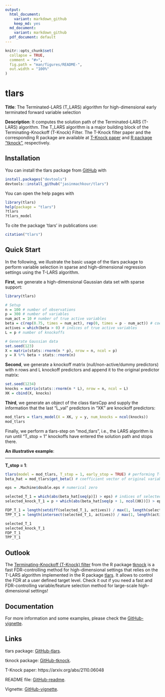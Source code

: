 ```yaml
---
output:
  html_document:
    variant: markdown_github
    keep_md: yes
  md_document:
    variant: markdown_github
  pdf_document: default
---
```


<!-- README.md is generated from README.Rmd. Please edit that file -->

```r
knitr::opts_chunk$set(
  collapse = TRUE,
  comment = "#>",
  fig.path = "man/figures/README-",
  out.width = "100%"
)
```


# tlars
**Title**: The Terminated-LARS (T_LARS) algorithm for high-dimensional early terminated forward variable selection

**Description**: It computes the solution path of the Terminated-LARS (T-LARS) algorithm. The T_LARS algorithm is a major building block of the Terminating-Knockoff (T-Knock) Filter. The T-Knock filter paper and the corresponding R package are available at [T-Knock paper](https://arxiv.org/abs/2110.06048) and [R package "tknock"](https://github.com/jasinmachkour/tknock), respectively.


## Installation
You can install the tlars package from [GitHub](https://github.com/jasinmachkour/tlars) with 

``` r
install.packages("devtools")
devtools::install_github("jasinmachkour/tlars")
```

You can open the help pages with
```r
library(tlars)
help(package = "tlars")
?tlars
?tlars_model
```

To cite the package ‘tlars’ in publications use:
```r
citation("tlars")
```


## Quick Start
In the following, we illustrate the basic usage of the tlars package to perform variable selection in sparse and high-dimensional regression settings using the T-LARS algorithm.

**First**, we generate a high-dimensional Gaussian data set with sparse support:
```r
library(tlars)

# Setup
n = 100 # number of observations
p = 300 # number of variables
num_act = 10 # number of true active variables
beta = c(rep(0.75, times = num_act), rep(0, times = p - num_act)) # coefficient vector
actives = which(beta > 0) # indices of true active variables
L = p # number of knockoffs

# Generate Gaussian data
set.seed(123)
X = matrix(stats::rnorm(n * p), nrow = n, ncol = p)
y = X %*% beta + stats::rnorm(n)
```

**Second**, we generate a knockoff matrix (null/non-active/dummy predictors) with n rows and L knockoff predictors and append it to the original predictor matrix:
```r
set.seed(1234)
knocks = matrix(stats::rnorm(n * L), nrow = n, ncol = L)
XK = cbind(X, knocks)
```

**Third**, we generate an object of the class tlarsCpp and supply the information that the last "L_val" predictors in "XK" are knockoff predictors:
```r
mod_tlars = tlars_model(X = XK, y = y, num_knocks = ncol(knocks))
mod_tlars
```

Finally, we perform a tlars-step on "mod_tlars", i.e., the LARS algorithm is run until "T_stop = 1" knockoffs have entered the solution path and stops there.

**An illustrative example**:

******

**T_stop = 1**:

```r
tlars(model = mod_tlars, T_stop = 1, early_stop = TRUE) # performing T-LARS-step on object "larsObj"
beta_hat = mod_tlars$get_beta() # coefficient vector of original variables and knockoffs at the stopping point

eps = .Machine$double.eps # numerical zero

selected_T_1 = which(abs(beta_hat[seq(p)]) > eps) # indices of selected original variables
selected_knock_T_1 = p + which(abs(beta_hat[seq(p + 1, ncol(XK))]) > eps) # indices of selected knockoff variables

FDP_T_1 = length(setdiff(selected_T_1, actives)) / max(1, length(selected_T_1)) # false discovery proportion (FDP)
TPP_T_1 = length(intersect(selected_T_1, actives)) / max(1, length(actives)) # true positive proportion (TPP)

selected_T_1
selected_knock_T_1
FDP_T_1
TPP_T_1
```


## Outlook
The [Terminating-Knockoff (T-Knock) filter](https://arxiv.org/abs/2110.06048) from the R package [tknock](https://github.com/jasinmachkour/tknock) is a fast FDR-controlling method for high-dimensional settings that relies on the T-LARS algorithm implemented in the R package [tlars](https://github.com/jasinmachkour/tlars). It allows to control the FDR at a user defined target level. Check it out if you need a fast and FDR-controlling variable/feature selection method for large-scale high-dimensional settings!

## Documentation
For more information and some examples, please check the
[GitHub-vignette](https://github.com/jasinmachkour/tlars/blob/main/vignettes/BasicUsage.Rmd).


## Links
tlars package: [GitHub-tlars](https://github.com/jasinmachkour/tlars).

tknock package: [GitHub-tknock](https://github.com/jasinmachkour/tknock).

T-Knock paper: https://arxiv.org/abs/2110.06048

README file: [GitHub-readme](https://github.com/jasinmachkour/tlars/blob/main/README.md).

Vignette: [GitHub-vignette](https://github.com/jasinmachkour/tlars/blob/main/vignettes/BasicUsage.Rmd).


















